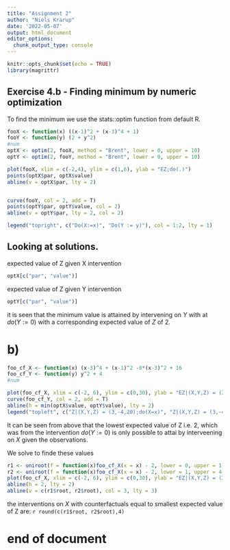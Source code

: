 ```yaml
---
title: "Assignment 2"
author: "Niels Krarup"
date: '2022-05-07'
output: html_document
editor_options: 
  chunk_output_type: console
---
```


```r
knitr::opts_chunk$set(echo = TRUE)
library(magrittr)

```

## Exercise 4.b - Finding minimum by numeric optimization

To find the minimum we use the stats::optim function from default R.

```r
fooX <- function(x) ((x-1)^2 + (x-3)^4 + 1)
fooY <- function(y) (2 + y^2)
#num
optX <- optim(2, fooX, method = "Brent", lower = 0, upper = 10)
optY <- optim(2, fooY, method = "Brent", lower = 0, upper = 10)

plot(fooX, xlim = c(-2,4), ylim = c(1,6), ylab = "EZ;do(.)")
points(optX$par, optX$value)
abline(v = optX$par, lty = 2)


curve(fooY, col = 2, add = T)
points(optY$par, optY$value, col = 2)
abline(v = optY$par, lty = 2, col = 2)

legend("topright", c("Do(X:=x)", "Do(Y := y)"), col = 1:2, lty = 1)
```


## Looking at solutions.

expected value of Z given X intervention
```r
optX[c("par", "value")]
```
expected value of Z given Y intervention
```r
optY[c("par", "value")]
```
it is seen that the minimum value is attained by intervening on $Y$ with at $do(Y := 0)$ with a corresponding expected value of $Z$ of $2$.

# b)
```r
foo_cf_X <- function(x) (x-3)^4 + (x-1)^2 -8*(x-3)^2 + 16
foo_cf_Y <- function(y) y^2 + 4
#num

plot(foo_cf_X, xlim = c(-2, 6), ylim = c(0,30), ylab = "EZ|(X,Y,Z) = (3,-4,20);do(.)")
curve(foo_cf_Y, col = 2, add = T)
abline(h = min(optX$value, optY$value), lty = 2)
legend("topleft", c("Z|(X,Y,Z) = (3,-4,20);do(X=x)", "Z|(X,Y,Z) = (3,-4,20);do(Y=Y)"), col = 1:2, lty = 1)

```

It can be seen from above that the lowest expected value of Z i.e. 2, which was from the intervention $do(Y:=0)$ is only possible to attai by interveening on $X$ given the observations.

We solve to finde these values

```r
r1 <- uniroot(f = function(x)foo_cf_X(x = x) - 2, lower = 0, upper = 1)
r2 <- uniroot(f = function(x)foo_cf_X(x = x) - 2, lower = 1, upper = 4)
plot(foo_cf_X, xlim = c(-2, 6), ylim = c(0,30), ylab = "EZ|(X,Y,Z) = (3,-4,20);do(.)")
abline(h = 2, lty = 2)
abline(v = c(r1$root, r2$root), col = 3, lty = 3)
```

the interventions on $X$ with counterfactuals equal to smallest expected value of Z are: 
`r round(c(r1$root, r2$root),4) `

# end of document
